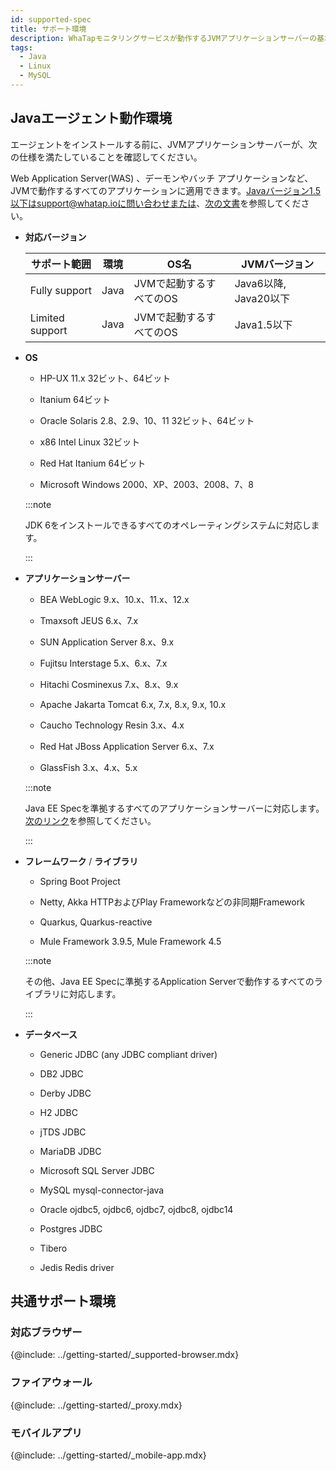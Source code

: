 ```yaml
---
id: supported-spec
title: サポート環境
description: WhaTapモニタリングサービスが動作するJVMアプリケーションサーバーの基本仕様について説明します。
tags:
  - Java
  - Linux
  - MySQL
---
```


## Javaエージェント動作環境

エージェントをインストールする前に、JVMアプリケーションサーバーが、次の仕様を満たしていることを確認してください。

Web Application Server(WAS) 、デーモンやバッチ アプリケーションなど、JVMで動作するすべてのアプリケーションに適用できます。Javaバージョン1.5以下はsupport@whatap.ioに問い合わせまたは、[次の文書](add-jvm-opt/java-under-ver)を参照してください。

-   **対応バージョン**

    | サポート範囲          | 環境   | OS名                       | JVMバージョン                  |
    | --------------- | ---- | ------------------------- | ------------------------- |
    | Fully support   | Java | JVMで起動するすべてのOS            | Java6以降, Java20以下         |
    | Limited support | Java | JVMで起動するすべてのOS            | Java1.5以下                 |

-   **OS**

    -   HP-UX 11.x 32ビット、64ビット

    -   Itanium 64ビット

    -   Oracle Solaris 2.8、2.9、10、11 32ビット、64ビット

    -   x86 Intel Linux 32ビット

    -   Red Hat Itanium 64ビット

    -   Microsoft Windows 2000、XP、2003、2008、7、8

    :::note

    JDK 6をインストールできるすべてのオペレーティングシステムに対応します。

    :::

-   **アプリケーションサーバー**

    -   BEA WebLogic 9.x、10.x、11.x、12.x

    -   Tmaxsoft JEUS 6.x、7.x

    -   SUN Application Server 8.x、9.x

    -   Fujitsu Interstage 5.x、6.x、7.x

    -   Hitachi Cosminexus 7.x、8.x、9.x

    -   Apache Jakarta Tomcat 6.x, 7.x, 8.x, 9.x, 10.x

    -   Caucho Technology Resin 3.x、4.x

    -   Red Hat JBoss Application Server 6.x、7.x

    -   GlassFish 3.x、4.x、5.x

    :::note

    Java EE Specを準拠するすべてのアプリケーションサーバーに対応します。 [次のリンク](https://www.oracle.com/technetwork/java/javaee/overview/compatibility-jsp-136984.html)を参照してください。

    :::

-   **フレームワーク** / **ライブラリ**

    -   Spring Boot Project

    -   Netty, Akka HTTPおよびPlay Frameworkなどの非同期Framework

    -   Quarkus, Quarkus-reactive

    -   Mule Framework 3.9.5, Mule Framework 4.5

    :::note

    その他、Java EE Specに準拠するApplication Serverで動作するすべてのライブラリに対応します。

    :::

-   **データベース**

    -   Generic JDBC (any JDBC compliant driver)

    -   DB2 JDBC

    -   Derby JDBC

    -   H2 JDBC

    -   jTDS JDBC

    -   MariaDB JDBC

    -   Microsoft SQL Server JDBC

    -   MySQL mysql-connector-java

    -   Oracle ojdbc5, ojdbc6, ojdbc7, ojdbc8, ojdbc14

    -   Postgres JDBC

    -   Tibero

    -   Jedis Redis driver

## 共通サポート環境

### 対応ブラウザー

{@include: ../getting-started/_supported-browser.mdx}  

### ファイアウォール

{@include: ../getting-started/_proxy.mdx} 

### モバイルアプリ

{@include: ../getting-started/_mobile-app.mdx} 
